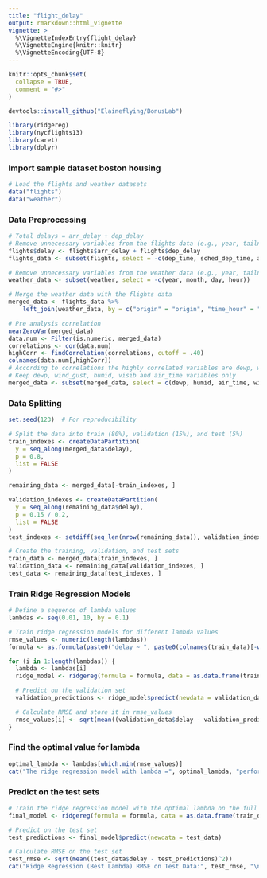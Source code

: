 ```yaml
---
title: "flight_delay"
output: rmarkdown::html_vignette
vignette: >
  %\VignetteIndexEntry{flight_delay}
  %\VignetteEngine{knitr::knitr}
  %\VignetteEncoding{UTF-8}
---
```


```r
knitr::opts_chunk$set(
  collapse = TRUE,
  comment = "#>"
)
```

```r
devtools::install_github("Elaineflying/BonusLab")

library(ridgereg)
library(nycflights13)
library(caret)
library(dplyr)
```

### Import sample dataset boston housing 
```r
# Load the flights and weather datasets
data("flights")
data("weather")
```

### Data Preprocessing
```r
# Total delays = arr_delay + dep_delay
# Remove unnecessary variables from the flights data (e.g., year, tailnum, etc.)
flights$delay <- flights$arr_delay + flights$dep_delay
flights_data <- subset(flights, select = -c(dep_time, sched_dep_time, arr_time, sched_arr_time, carrier, flight, tailnum, minute, year, month, day, hour, arr_delay, dep_delay))

# Remove unnecessary variables from the weather data (e.g., year, tailnum, etc.)
weather_data <- subset(weather, select = -c(year, month, day, hour))

# Merge the weather data with the flights data 
merged_data <- flights_data %>%
    left_join(weather_data, by = c("origin" = "origin", "time_hour" = "time_hour" )) %>% na.omit() 

# Pre analysis correlation
nearZeroVar(merged_data)
data.num <- Filter(is.numeric, merged_data)
correlations <- cor(data.num)
highCorr <- findCorrelation(correlations, cutoff = .40)
colnames(data.num[,highCorr])
# According to correlations the highly correlated variables are dewp, wind_gust, humid, visib and air_time
# Keep dewp, wind_gust, humid, visib and air_time variables only
merged_data <- subset(merged_data, select = c(dewp, humid, air_time, wind_gust, visib, delay))
```

### Data Splitting
```r
set.seed(123)  # For reproducibility

# Split the data into train (80%), validation (15%), and test (5%)
train_indexes <- createDataPartition(
  y = seq_along(merged_data$delay),
  p = 0.8,
  list = FALSE
)

remaining_data <- merged_data[-train_indexes, ]

validation_indexes <- createDataPartition(
  y = seq_along(remaining_data$delay),
  p = 0.15 / 0.2,
  list = FALSE
)
test_indexes <- setdiff(seq_len(nrow(remaining_data)), validation_indexes)

# Create the training, validation, and test sets
train_data <- merged_data[train_indexes, ]
validation_data <- remaining_data[validation_indexes, ]
test_data <- remaining_data[test_indexes, ]

```

### Train Ridge Regression Models
```r
# Define a sequence of lambda values
lambdas <- seq(0.01, 10, by = 0.1)

# Train ridge regression models for different lambda values
rmse_values <- numeric(length(lambdas))
formula <- as.formula(paste0("delay ~ ", paste0(colnames(train_data)[-which(colnames(train_data) %in% c('delay'))], collapse = " + ")))

for (i in 1:length(lambdas)) {
  lambda <- lambdas[i]
  ridge_model <- ridgereg(formula = formula, data = as.data.frame(train_data), lambda)

  # Predict on the validation set
  validation_predictions <- ridge_model$predict(newdata = validation_data)

  # Calculate RMSE and store it in rmse_values
  rmse_values[i] <- sqrt(mean((validation_data$delay - validation_predictions)^2))
}
```

### Find the optimal value for lambda
```r
optimal_lambda <- lambdas[which.min(rmse_values)]
cat("The ridge regression model with lambda =", optimal_lambda, "performs well on the validation data.")
```

### Predict on the test sets
```r
# Train the ridge regression model with the optimal lambda on the full training set
final_model <- ridgereg(formula = formula, data = as.data.frame(train_data), optimal_lambda)

# Predict on the test set
test_predictions <- final_model$predict(newdata = test_data)

# Calculate RMSE on the test set
test_rmse <- sqrt(mean((test_data$delay - test_predictions)^2))
cat("Ridge Regression (Best Lambda) RMSE on Test Data:", test_rmse, "\n")
```
